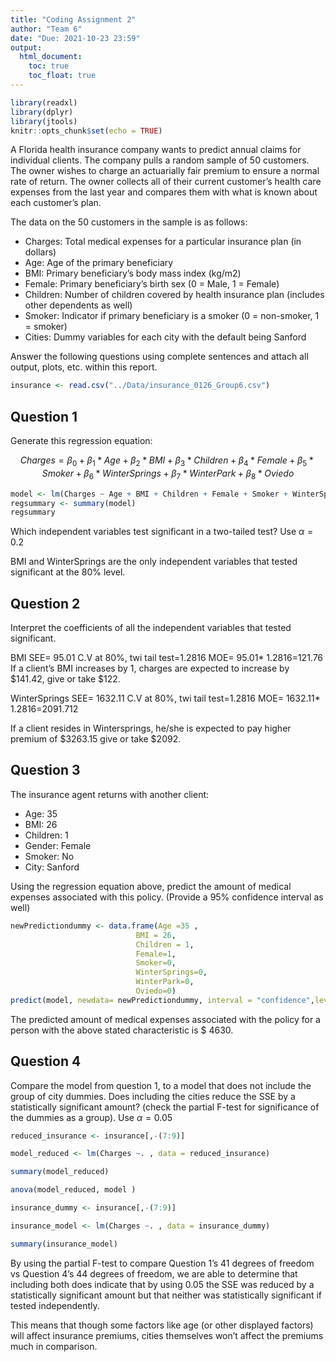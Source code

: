 ```yaml
---
title: "Coding Assignment 2"
author: "Team 6"
date: "Due: 2021-10-23 23:59"
output: 
  html_document:
    toc: true
    toc_float: true
---
```


```r
library(readxl)
library(dplyr)
library(jtools)
knitr::opts_chunk$set(echo = TRUE)
```

A Florida health insurance company wants to predict annual claims for individual clients. The company pulls a random sample of 50 customers. The owner wishes to charge an actuarially fair premium to ensure a normal rate of return. The owner collects all of their current customer’s health care expenses from the last year and compares them with what is known about each customer’s plan. 

The data on the 50 customers in the sample is as follows:

-	Charges: Total medical expenses for a particular insurance plan (in dollars)
-	Age: Age of the primary beneficiary
-	BMI: Primary beneficiary’s body mass index (kg/m2)
-	Female: Primary beneficiary’s birth sex (0 = Male, 1 = Female)
-	Children: Number of children covered by health insurance plan (includes other dependents as well)
-	Smoker: Indicator if primary beneficiary is a smoker (0 = non-smoker, 1 = smoker)
-	Cities: Dummy variables for each city with the default being Sanford

Answer the following questions using complete sentences and attach all output, plots, etc. within this report.


```r
insurance <- read.csv("../Data/insurance_0126_Group6.csv")
```



## Question 1

Generate this regression equation:

$$Charges = \beta_{0}+\beta_{1}*Age+\beta_{2}*BMI+\beta_{3}*Children + \beta_{4}*Female + \beta_{5}*Smoker + \beta_{6}*WinterSprings + \beta_{7}*WinterPark + \beta_{8}*Oviedo$$

```r
model <- lm(Charges ~ Age + BMI + Children + Female + Smoker + WinterSprings + WinterPark + Oviedo, data = insurance)
regsummary <- summary(model)
regsummary
```

Which independent variables test significant in a two-tailed test? Use $\alpha = 0.2$

BMI and WinterSprings are the only independent variables that tested significant at the 80% level.


## Question 2

Interpret the coefficients of all the independent variables that tested significant.

BMI SEE= 95.01
C.V at 80%, twi tail test=1.2816
MOE= 95.01* 1.2816=121.76
If a client's BMI increases by 1, charges are expected to increase by  $141.42, give or take $122. 


WinterSprings SEE= 1632.11
C.V at 80%, twi tail test=1.2816
MOE= 1632.11* 1.2816=2091.712

If a client resides in Wintersprings, he/she is expected to pay higher premium of $3263.15 give or take $2092.


## Question 3

The insurance agent returns with another client:

- Age: 35
- BMI: 26
- Children: 1
- Gender: Female
- Smoker: No
- City: Sanford

Using the regression equation above, predict the amount of medical expenses associated with this policy. (Provide a 95% confidence interval as well)

```r
newPredictiondummy <- data.frame(Age =35 ,
                            BMI = 26,
                            Children = 1,
                            Female=1,
                            Smoker=0,
                            WinterSprings=0,
                            WinterPark=0,
                            Oviedo=0)
predict(model, newdata= newPredictiondummy, interval = "confidence",levels=.95)


```
The predicted amount of medical expenses associated with the policy for a person with the above stated characteristic is $ 4630.

## Question 4

Compare the model from question 1, to a model that does not include the group of city dummies. Does including the cities reduce the SSE by a statistically significant amount? (check the partial F-test for significance of the dummies as a group). Use $\alpha = 0.05$

```r
reduced_insurance <- insurance[,-(7:9)]

model_reduced <- lm(Charges ~. , data = reduced_insurance)

summary(model_reduced)
```
```r
anova(model_reduced, model )
```
```r
insurance_dummy <- insurance[,-(7:9)]

insurance_model <- lm(Charges ~. , data = insurance_dummy)

summary(insurance_model)
```
By using the partial F-test to compare Question 1's 41 degrees of freedom vs Question 4's 44 degrees of freedom, we are able to determine that including both does indicate that by using 0.05 the SSE was reduced by a statistically significant amount but that neither was statistically significant if tested independently.

This means that though some factors like age (or other displayed factors) will affect insurance premiums, cities themselves won't affect the premiums much in comparison.